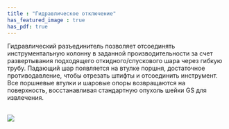 ```yaml
---
title : "Гидравлическое отключение"
has_featured_image : true
has_pdf: true
---
```


Гидравлический разъединитель позволяет отсоединять инструментальную колонну в заданной производительности за счет развертывания подходящего откидного/спускового шара через гибкую трубу. Падающий шар появляется на втулке поршня, достаточное противодавление, чтобы отрезать штифты и отсоединить инструмент. Все поршневые втулки и шаровые опоры возвращаются на поверхность, восстанавливая стандартную опухоль шейки GS для извлечения.

<br />
<Image src={image} />